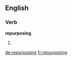 ==English==

===Verb===
'''repurposing'''

# {{present participle of|repurpose}}

[[de:repurposing]]
[[fr:repurposing]]